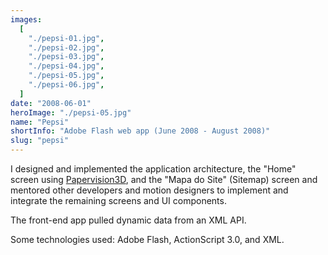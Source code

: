 ```yaml
---
images:
  [
    "./pepsi-01.jpg",
    "./pepsi-02.jpg",
    "./pepsi-03.jpg",
    "./pepsi-04.jpg",
    "./pepsi-05.jpg",
    "./pepsi-06.jpg",
  ]
date: "2008-06-01"
heroImage: "./pepsi-05.jpg"
name: "Pepsi"
shortInfo: "Adobe Flash web app (June 2008 - August 2008)"
slug: "pepsi"
---
```



I designed and implemented the application architecture, the "Home" screen using <a href="https://en.wikipedia.org/wiki/Papervision3D" target="_blank">Papervision3D</a>, and the "Mapa do Site" (Sitemap) screen and mentored other developers and motion designers to implement and integrate the remaining screens and UI components.

The front-end app pulled dynamic data from an XML API.

Some technologies used: Adobe Flash, ActionScript 3.0, and XML.

<br />
<br />

<FlexBoxRowSpaceBetween>
  <LinkButtonLeftArrowIcon
    align-self="flex-start"
    text="Conspiração Filmes"
    to="/portfolio/conspiracao/"
  />
  <LinkButtonRightArrowIcon
    align-self="flex-end"
    text="Ultraeco"
    to="/portfolio/ultraeco/"
  />
</FlexBoxRowSpaceBetween>

